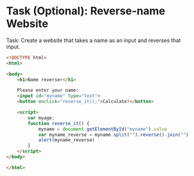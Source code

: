 # Task (Optional): Reverse-name Website


Task: Create a website that takes a name as an input and reverses that input.

```html
<!DOCTYPE html>
<html>

<body>
    <h1>Name reverser</h1>

    Please enter your name:
    <input id="myname" type="text">
    <button onclick="reverse_it();">Calculate!</button>

    <script>
        var myage;
        function reverse_it() {
            myname = document.getElementById("myname").value
            var myname_reverse = myname.split("").reverse().join("")
            alert(myname_reverse)
        }
    </script>
</body>

</html>
```